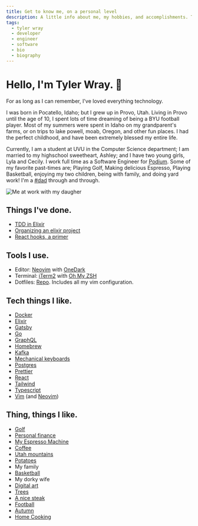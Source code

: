 ```yaml
---
title: Get to know me, on a personal level
description: A little info about me, my hobbies, and accomplishments. This is constantly changing, but that's what makes life interesting!
tags:
  - tyler wray
  - developer
  - engineer
  - software
  - bio
  - biography
---
```


# Hello, I'm Tyler Wray. 👋

For as long as I can remember, I've loved everything technology.

I was born in Pocatello, Idaho; but I grew up in Provo, Utah.
Living in Provo until the age of 10, I spent lots of time dreaming of
being a BYU football player. Most of my summers were spent in Idaho on my
grandparent's farms, or on trips to lake powell, moab, Oregon, and other
fun places. I had the perfect childhood, and have been extremely blessed
my entire life.

Currently, I am a student at UVU in the Computer Science department; I am
married to my highschool sweetheart, Ashley; and I have two young girls,
Lyla and Cecily. I work full time as a Software Engineer for
[Podium](http://podium.com). Some of my favorite past-times
are; Playing Golf, Making delicious Espresso, Playing Basketball, enjoying my two children, being with family, and
doing yard work! I'm a [#dad](https://twitter.com/wray_tw/status/1127774420724895744?s=20)
through and through.

![Me at work with my daugher](./images/me_at_work.jpg "Me at work")

## Things I've done.

- [TDD in Elixir](https://medium.com/podium-engineering/test-driven-development-why-elixir-excels-at-tdd-8b5f1a51aee3)
- [Organizing an elixir project](https://slides.com/tylerwray/ex-organizing-a-project/fullscreen#/)
- [React hooks, a primer](https://slides.com/tylerwray/react-hooks/fullscreen)

## Tools I use.

- Editor: [Neovim](https://neovim.io/) with [OneDark](https://github.com/joshdick/onedark.vim)
- Terminal: [iTerm2](https://www.iterm2.com/) with [Oh My ZSH](https://ohmyz.sh/)
- Dotfiles: [Repo](https://github.com/tylerwray/dotfiles). Includes all my vim configuration.

## Tech things I like.

- [Docker](https://www.docker.com/)
- [Elixir](https://elixir-lang.org/)
- [Gatsby](https://www.gatsbyjs.org/)
- [Go](https://golang.org/)
- [GraphQL](https://graphql.org/)
- [Homebrew](https://brew.sh/)
- [Kafka](https://kafka.apache.org/)
- [Mechanical keyboards](https://www.daskeyboard.com/daskeyboard-4-ultimate/)
- [Postgres](https://www.postgresql.org/)
- [Prettier](https://prettier.io/)
- [React](https://reactjs.org/)
- [Tailwind](https://tailwindcss.com/)
- [Typescript](https://www.typescriptlang.org/)
- [Vim](https://www.vim.org/) (and [Neovim](https://neovim.io/))

## Thing, things I like.

- [Golf](https://www.theoaksatsf.com/)
- [Personal finance](https://ynab.com/)
- [My Espresso Machine](https://www.breville.com/us/en/products/espresso/bes870.html)
- [Coffee](https://www.youtube.com/watch?v=ZuQu12vMQZM)
- [Utah mountains](http://bit.ly/2GzhC1Q)
- [Potatoes](https://idahopotato.com/)
- My family
- [Basketball](https://www.nba.com/)
- My dorky wife
- [Digital art](https://mkbhdwallpapers.blogspot.com/2018/11/poly-lakeside.html)
- [Trees](https://www.boredpanda.com/most-beautiful-trees/?utm_source=google&utm_medium=organic&utm_campaign=organic)
- [A nice steak](https://www.ruthschris.com/restaurant-locations/park-city/)
- [Football](https://www.nfl.com/)
- [Autumn](https://www.sltrib.com/artsliving/outdoors/2017/09/19/10-top-spots-for-utahs-fall-colors/)
- [Home Cooking]()
